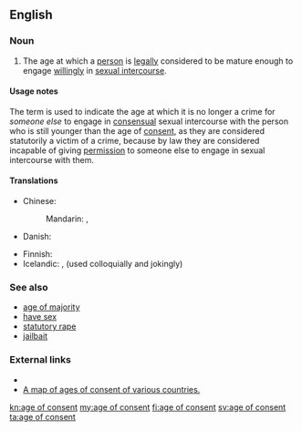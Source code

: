 ==English==

===Noun===
{{en-noun|sg=[[age]] [[of]] [[consent]]|ages of consent}}

# {{legal}} The age at which a [[person]] is [[legally]] considered to be mature enough to engage [[willingly]] in [[sexual intercourse]].

====Usage notes====
The term is used to indicate the age at which it is no longer a crime for ''someone else'' to engage in [[consensual]] sexual intercourse with the person who is still younger than the age of [[consent]], as they are considered statutorily a victim of a crime, because by law they are considered incapable of giving [[permission]] to someone else to engage in sexual intercourse with them.

====Translations====
{{trans-top|an age at which one is legally mature enough to have sex}}
* Chinese:
*: Mandarin: {{t|zh|同意年齡|sc=Hani}}, {{t|zh|同意年龄|tr=tóngyì niánlíng|sc=Hani}}
* Danish: {{t-|da|den seksuelle lavalder}}
{{trans-mid}}
* Finnish: {{t+|fi|suojaikäraja}}
* Icelandic: {{t-|is|samræðisaldur|m}}, {{t-|is|lögriðilsaldur|m}} (used colloquially and jokingly)
{{trans-bottom}}

===See also===
* [[age of majority]]
* [[have sex]]
* [[statutory rape]]
* [[jailbait]]

===External links===
* {{pedia}}
* [[:File:Age of Consent - Global.svg|A map of ages of consent of various countries.]]

[[kn:age of consent]]
[[my:age of consent]]
[[fi:age of consent]]
[[sv:age of consent]]
[[ta:age of consent]]